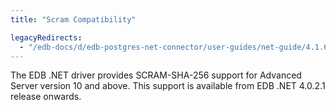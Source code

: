 ```yaml
---
title: "Scram Compatibility"

legacyRedirects:
  - "/edb-docs/d/edb-postgres-net-connector/user-guides/net-guide/4.1.6.1/scram_compatibility.html"
---
```


<div id="scram_compatibility" class="registered_link"></div>

The EDB .NET driver provides SCRAM-SHA-256 support for Advanced Server version 10 and above. This support is available from EDB .NET 4.0.2.1 release onwards.
